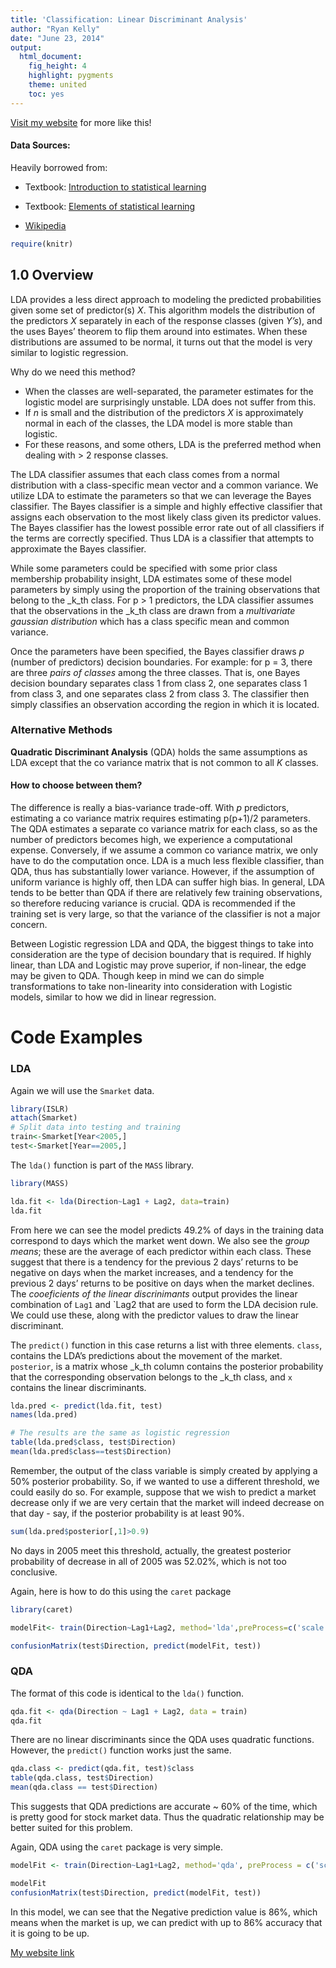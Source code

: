 ```yaml
---
title: 'Classification: Linear Discriminant Analysis'
author: "Ryan Kelly"
date: "June 23, 2014"
output:
  html_document:
    fig_height: 4
    highlight: pygments
    theme: united
    toc: yes
---
```


[Visit my website](http://rmdk.ca/) for more like this!

#### Data Sources:

Heavily borrowed from:

* Textbook: [Introduction to statistical learning](http://www-bcf.usc.edu/~gareth/ISL/)

* Textbook: [Elements of statistical learning](https://statistics.stanford.edu/~tibs/ElemStatLearn/)

* [Wikipedia](http://en.wikipedia.org/)

```r
require(knitr)
```
## 1.0 Overview

LDA provides a less direct approach to modeling the predicted probabilities given some set of predictor(s) _X_. This algorithm models the distribution of the predictors _X_ separately in each of the response classes (given _Y's_), and the uses Bayes' theorem to flip them around into estimates. When these distributions are assumed to be normal, it turns out that the model is very similar to logistic regression.

Why do we need this method?

* When the classes are well-separated, the parameter estimates for the logistic model are surprisingly unstable. LDA does not suffer from this.
* If _n_ is small and the distribution of the predictors _X_ is approximately normal in each of the classes, the LDA model is more stable than logistic.
* For these reasons, and some others, LDA is the preferred method when dealing with > 2 response classes.

The LDA classifier assumes that each class comes from a normal distribution with a class-specific mean vector and a common variance. We utilize LDA to estimate the parameters so that we can leverage the Bayes classifier. The Bayes classifier is a simple and highly effective classifier that assigns each observation to the most likely class given its predictor values. The Bayes classifier has the lowest possible error rate out of all classifiers if the terms are correctly specified. Thus LDA is a classifier that attempts to approximate the Bayes classifier.

While some parameters could be specified with some prior class membership probability insight, LDA estimates some of these model parameters by simply using the proportion of the training observations that belong to the _k_th class. For p > 1 predictors, the LDA classifier assumes that the observations in the _k_th class are drawn from a _multivariate gaussian distribution_ which has a class specific mean and common variance.

Once the parameters have been specified, the Bayes classifier draws _p_ (number of predictors) decision boundaries. For example: for p = 3, there are three _pairs of classes_ among the three classes. That is, one Bayes decision boundary separates class 1 from class 2, one separates class 1 from class 3, and one separates class 2 from class 3. The classifier then simply classifies an observation according the region in which it is located.

### Alternative Methods

__Quadratic Discriminant Analysis__ (QDA) holds the same assumptions as LDA except that the co variance matrix that is not common to all _K_ classes.

#### How to choose between them?

The difference is really a bias-variance trade-off. With _p_ predictors, estimating a co variance matrix requires estimating p(p+1)/2 parameters. The QDA estimates a separate co variance matrix for each class, so as the number of predictors becomes high, we experience a computational expense. Conversely, if we assume a common co variance matrix, we only have to do the computation once. LDA is a much less flexible classifier, than QDA, thus has substantially lower variance. However, if the assumption of uniform variance is highly off, then LDA can suffer high bias. In general, LDA tends to be better than QDA if there are relatively few training observations, so therefore reducing variance is crucial. QDA is recommended if the training set is very large, so that the variance of the classifier is not a major concern.

Between Logistic regression LDA and QDA, the biggest things to take into consideration are the type of decision boundary that is required. If highly linear, than LDA and Logistic may prove superior, if non-linear, the edge may be given to QDA. Though keep in mind we can do simple transformations to take non-linearity into consideration with Logistic models, similar to how we did in linear regression.

# Code Examples

### LDA

Again we will use the `Smarket` data. 

```r
library(ISLR)
attach(Smarket)
# Split data into testing and training
train<-Smarket[Year<2005,]
test<-Smarket[Year==2005,]
```
The `lda()` function is part of the `MASS` library.

```r
library(MASS)

lda.fit <- lda(Direction~Lag1 + Lag2, data=train)
lda.fit
```

From here we can see the model predicts 49.2% of days in the training data correspond to days which the market went down. We also see the _group means_; these are the average of each predictor within each class. These suggest that there is a tendency for the previous 2 days' returns to be negative on days when the market increases, and a tendency for the previous 2 days' returns to be positive on days when the market declines. The _cooeficients of the linear discrinimants_ output provides the linear combination of `Lag1` and `Lag2 that are used to form the LDA decision rule. We could use these, along with the predictor values to draw the linear discriminant.

The `predict()` function in this case returns a list with three elements. `class`, contains the LDA's predictions about the movement of the market. `posterior`, is a matrix whose _k_th column contains the posterior probability that the corresponding observation belongs to the _k_th class, and `x` contains the linear discriminants.

```r
lda.pred <- predict(lda.fit, test)
names(lda.pred)

# The results are the same as logistic regression
table(lda.pred$class, test$Direction)
mean(lda.pred$class==test$Direction)
```

Remember, the output of the class variable is simply created by applying a 50% posterior probability. So, if we wanted to use a different threshold, we could easily do so. For example, suppose that we wish to predict a market decrease only if we are very certain that the market will indeed decrease on that day - say, if the posterior probability is at least 90%.

```r
sum(lda.pred$posterior[,1]>0.9)
```

No days in 2005 meet this threshold, actually, the greatest posterior probability of decrease in all of 2005 was 52.02%, which is not too conclusive.

Again, here is how to do this using the `caret` package

```r
library(caret)

modelFit<- train(Direction~Lag1+Lag2, method='lda',preProcess=c('scale', 'center'), data=train)

confusionMatrix(test$Direction, predict(modelFit, test))
```

### QDA

The format of this code is identical to the `lda()` function.

```r
qda.fit <- qda(Direction ~ Lag1 + Lag2, data = train)
qda.fit
```

There are no linear discriminants since the QDA uses quadratic functions. However, the `predict()` function works just the same.

```r
qda.class <- predict(qda.fit, test)$class
table(qda.class, test$Direction)
mean(qda.class == test$Direction)
```

This suggests that QDA predictions are accurate ~ 60% of the time, which is pretty good for stock market data. Thus the quadratic relationship may be better suited for this problem.

Again, QDA using the `caret` package is very simple.

```r
modelFit <- train(Direction~Lag1+Lag2, method='qda', preProcess = c('scale', 'center'),data=train)

modelFit
confusionMatrix(test$Direction, predict(modelFit, test))
```

In this model, we can see that the Negative prediction value is 86%, which means when the market is up, we can predict with up to 86% accuracy that it is going to be up.

[My website link](http://rmdk.ca/)
